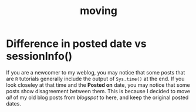 % moving

# Difference in posted date vs sessionInfo()

If you are a newcomer to my weblog, you may notice that some posts that are `R` tutorials generally include the output of `Sys.time()` at the end. If you look closeley at that time and the **Posted on** date, you may notice that some posts show disagreement between them. This is because I decided to move *all* of my old blog posts from *blogspot* to here, and keep the original posted dates.